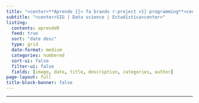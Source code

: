 ```yaml
---
title: "<center>**Aprende {{< fa brands r-project >}} programming**<center>"
subtitle: "<center>SIG | Data science | Estadística<center>" 
listing:
  contents: aprendeR
  feed: true
  sort: "date desc"
  type: grid
  date-format: medium
  categories: numbered
  sort-ui: false
  filter-ui: false
  fields: [image, date, title, description, categories, author]  
page-layout: full
title-block-banner: false
---
```


--------------------------------